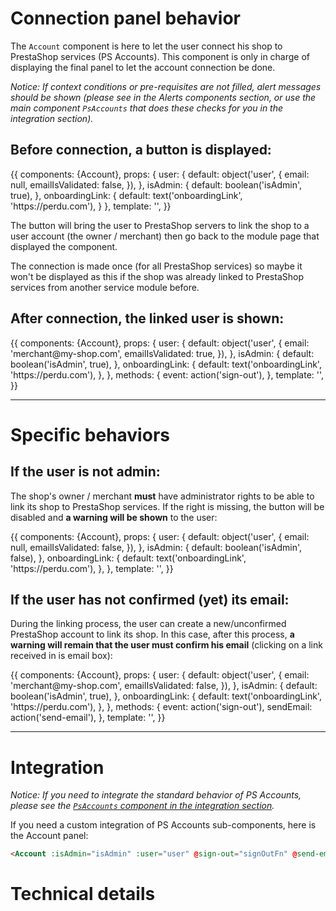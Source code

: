

<Meta title="Sub-Components|Connection panels/Account" component={Account} decorators={[withKnobs]} />

# Connection panel behavior

The `Account` component is here to let the user connect his shop to PrestaShop services (PS Accounts).
This component is only in charge of displaying the final panel to let the account connection be done.

_Notice: If context conditions or pre-requisites are not filled, alert messages should be shown (please
see in the Alerts components section, or use the main component `PsAccounts` that does these checks for
you in the integration section)._

## Before connection, a button is displayed:

<Story name='Not connected' height='220px'>
  {{
    components: {Account},
    props: {
      user: {
        default: object('user', {
          email: null,
          emailIsValidated: false,
        }),
      },
      isAdmin: {
        default: boolean('isAdmin', true),
      },
      onboardingLink: {
        default: text('onboardingLink', 'https://perdu.com'),
      }
    },
    template: '<Account :user="user" :isAdmin="isAdmin" :onboardingLink="onboardingLink" class="m-4" />',
  }}
</Story>

The button will bring the user to PrestaShop servers to link the shop to a user account (the owner / merchant)
then go back to the module page that displayed the component.

The connection is made once (for all PrestaShop services) so maybe it won't be displayed as this
if the shop was already linked to PrestaShop services from another service module before.


## After connection, the linked user is shown:

<Story name='Connected' height='230px'>
  {{
    components: {Account},
    props: {
      user: {
        default: object('user', {
          email: 'merchant@my-shop.com',
          emailIsValidated: true,
        }),
      },
      isAdmin: {
        default: boolean('isAdmin', true),
      },
      onboardingLink: {
        default: text('onboardingLink', 'https://perdu.com'),
      },
    },
    methods: {
      event: action('sign-out'),
    },
    template: '<Account :user="user" :isAdmin="isAdmin" :onboardingLink="onboardingLink" @sign-out="event" class="m-4" />',
  }}
</Story>


---
# Specific behaviors

## If the user is not admin:

The shop's owner / merchant **must** have administrator rights to be able to link its shop to PrestaShop services.
If the right is missing, the button will be disabled and **a warning will be shown** to the user:

<Story name='Need to be admin' height='350px'>
  {{
    components: {Account},
    props: {
      user: {
        default: object('user', {
          email: null,
          emailIsValidated: false,
        }),
      },
      isAdmin: {
        default: boolean('isAdmin', false),
      },
      onboardingLink: {
        default: text('onboardingLink', 'https://perdu.com'),
      },
    },
    template: '<Account :user="user" :isAdmin="isAdmin" :onboardingLink="onboardingLink" class="m-4" />',
  }}
</Story>


## If the user has not confirmed (yet) its email:

During the linking process, the user can create a new/unconfirmed PrestaShop account to link its shop.
In this case, after this process, **a warning will remain that the user must confirm his email** (clicking on a
link received in is email box):

<Story name='Email validation needed' height='380px'>
  {{
    components: {Account},
    props: {
      user: {
        default: object('user', {
          email: 'merchant@my-shop.com',
          emailIsValidated: false,
        }),
      },
      isAdmin: {
        default: boolean('isAdmin', true),
      },
      onboardingLink: {
        default: text('onboardingLink', 'https://perdu.com'),
      },
    },
    methods: {
      event: action('sign-out'),
      sendEmail: action('send-email'),
    },
    template: '<Account :user="user" :isAdmin="isAdmin" :onboardingLink="onboardingLink" @sign-out="event" @send-email="sendEmail" class="m-4" />',
  }}
</Story>


---
# Integration

_Notice: If you need to integrate the standard behavior of PS Accounts, please see the
[`PsAccounts` component in the integration section](?path=/docs/integration-psaccounts-panel--connected)._

If you need a custom integration of PS Accounts sub-components, here is the Account panel:

```html
<Account :isAdmin="isAdmin" :user="user" @sign-out="signOutFn" @send-email="sendEmailFn" class="m-4" />
```

# Technical details

<Description of={Account} />
<Props of={Account} />
